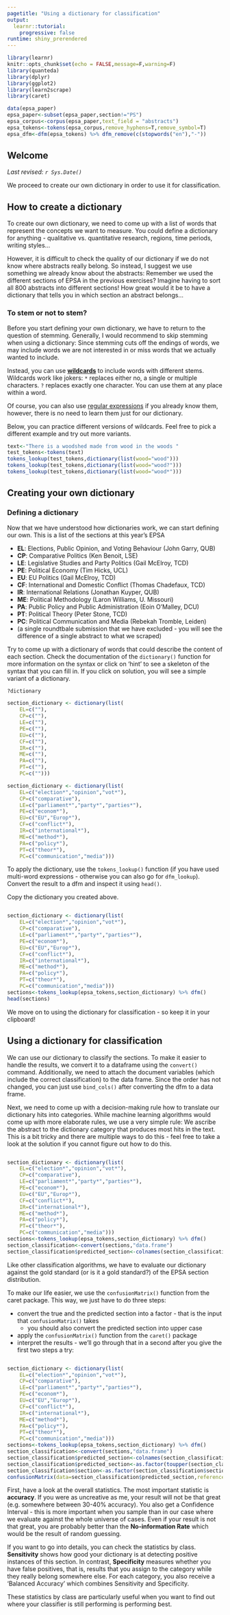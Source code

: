 ```yaml
---
pagetitle: "Using a dictionary for classification"
output: 
  learnr::tutorial:
    progressive: false
runtime: shiny_prerendered
---
```


```r
library(learnr)
knitr::opts_chunk$set(echo = FALSE,message=F,warning=F)
library(quanteda)
library(dplyr)
library(ggplot2)
library(learn2scrape)
library(caret)

data(epsa_paper)
epsa_paper<-subset(epsa_paper,section!="PS")
epsa_corpus<-corpus(epsa_paper,text_field = "abstracts")
epsa_tokens<-tokens(epsa_corpus,remove_hyphens=T,remove_symbol=T)
epsa_dfm<-dfm(epsa_tokens) %>% dfm_remove(c(stopwords("en"),"-"))
```





## Welcome

*Last revised: `r Sys.Date()`*

We proceed to create our own dictionary in order to use it for classification.


## How to create a dictionary

To create our own dictionary, we need to come up with a list of words that represent the concepts we want to measure. 
You could define a dictionary for anything - qualitative vs. quantitative research, regions, time periods, writing styles...

However, it is difficult to check the quality of our dictionary if we do not know where abstracts really belong. So instead, I suggest we use something we already know about the abstracts: 
Remember we used the different sections of EPSA in the previous exercises? Imagine having to sort all 800 abstracts into different sections! How great would it be to have a dictionary that tells you in which section an abstract belongs...

### To stem or not to stem?

Before you start defining your own dictionary, we have to return to the question of stemming.
Generally, I would recommend to skip stemming when using a dictionary: Since stemming cuts off the endings of words, we may include words we are not interested in or miss words that we actually wanted to include.

Instead, you can use [**wildcards**](https://en.wikipedia.org/wiki/Glob_(programming)) to include words with different stems. Wildcards work like jokers: `*` replaces either no, a single or multiple characters. `?` replaces exactly one character. You can use them at any place within a word.

Of course, you can also use [regular expressions]() if you already know them, however, there is no need to learn them just for our dictionary.

Below, you can practice different versions of wildcards. Feel free to pick a different example and try out more variants.

```r
text<-"There is a woodshed made from wood in the woods "
test_tokens<-tokens(text)
tokens_lookup(test_tokens,dictionary(list(wood="wood")))
tokens_lookup(test_tokens,dictionary(list(wood="wood?")))
tokens_lookup(test_tokens,dictionary(list(wood="wood*")))
```

## Creating your own dictionary

### Defining a dictionary

Now that we have understood how dictionaries work, we can start defining our own. This is a list of the sections at this year's EPSA

- **EL**: Elections, Public Opinion, and Voting Behaviour (John Garry, QUB)
- **CP**: Comparative Politics (Ken Benoit, LSE)
- **LE**: Legislative Studies and Party Politics (Gail McElroy, TCD)
- **PE**: Political Economy (Tim Hicks, UCL)
- **EU**: EU Politics (Gail McElroy, TCD)
- **CF**: International and Domestic Conflict (Thomas Chadefaux, TCD)
- **IR**: International Relations (Jonathan Kuyper, QUB)
- **ME**: Political Methodology (Laron Williams, U. Missouri)
- **PA**: Public Policy and Public Administration (Eoin O’Malley, DCU)
- **PT**: Political Theory (Peter Stone, TCD)
- **PC**: Political Communication and Media (Rebekah Tromble, Leiden)
- (a single roundtbale submission that we have excluded - you will see the difference of a single abstract to what we scraped)

Try to come up with a dictionary of words that could describe the content of each section. Check the documentation of the `dictionary()` function for more information on the syntax or click on 'hint' to see a skeleton of the syntax that you can fill in. If you click on solution, you will see a simple variant of a dictionary.

```r
?dictionary


```

```r
section_dictionary <- dictionary(list(
    EL=c(""),
    CP=c(""),
    LE=c(""),
    PE=c(""),
    EU=c(""),
    CF=c(""),
    IR=c(""),
    ME=c(""),
    PA=c(""),
    PT=c(""),
    PC=c("")))
```

```r
section_dictionary <- dictionary(list(
    EL=c("election*","opinion","vot*"),
    CP=c("comparative"),
    LE=c("parliament*","party*","parties*"),
    PE=c("econom*"),
    EU=c("EU","Europ*"),
    CF=c("conflict*"),
    IR=c("international*"),
    ME=c("method*"),
    PA=c("policy*"),
    PT=c("theor*"),
    PC=c("communication","media")))
```

To apply the dictionary, use the `tokens_lookup()` function (if you have used multi-word expressions - otherwise you can also go for `dfm_lookup`). Convert the result to a dfm and inspect it using `head()`.

Copy the dictionary you created above.

```r



```

```r
section_dictionary <- dictionary(list(
    EL=c("election*","opinion","vot*"),
    CP=c("comparative"),
    LE=c("parliament*","party*","parties*"),
    PE=c("econom*"),
    EU=c("EU","Europ*"),
    CF=c("conflict*"),
    IR=c("international*"),
    ME=c("method*"),
    PA=c("policy*"),
    PT=c("theor*"),
    PC=c("communication","media")))
sections<-tokens_lookup(epsa_tokens,section_dictionary) %>% dfm()
head(sections)
```

We move on to using the dictionary for classification - so keep it in your clipboard!

## Using a dictionary for classification

We can use our dictionary to classify the sections. To make it easier to handle the results, we convert it to a dataframe using the `convert()` command. Additionally, we need to attach the document variables (which include the correct classification) to the data frame. Since the order has not changed, you can just use `bind_cols()` after converting the dfm to a data frame.

Next, we need to come up with a decision-making rule how to translate our dictionary hits into categories. While machine learning algorithms would come up with more elaborate rules, we use a very simple rule: We ascribe the abstract to the dictionary category that produces most hits in the text. This is a bit tricky and there are multiple ways to do this - feel free to take a look at the solution if you cannot figure out how to do this.



```r

```

```r
section_dictionary <- dictionary(list(
    EL=c("election*","opinion","vot*"),
    CP=c("comparative"),
    LE=c("parliament*","party*","parties*"),
    PE=c("econom*"),
    EU=c("EU","Europ*"),
    CF=c("conflict*"),
    IR=c("international*"),
    ME=c("method*"),
    PA=c("policy*"),
    PT=c("theor*"),
    PC=c("communication","media")))
sections<-tokens_lookup(epsa_tokens,section_dictionary) %>% dfm()
section_classification<-convert(sections,"data.frame")
section_classification$predicted_section<-colnames(section_classification[,2:12])[max.col(section_classification[,2:12])]
```


Like other classification algorithms, we have to evaluate our dictionary against the gold standard (or is it a gold standard?) of the EPSA section distribution.

To make our life easier, we use the `confusionMatrix()` function from the caret package. This way, we just have to do three steps:

- convert the true and the predicted section into a factor - that is the input that `confusionMatrix()` takes
    - you should also convert the predicted section into upper case
- apply the `confusionMatrix()` function from the `caret()` package
- interpret the results - we'll go through that in a second after you give the first two steps a try:

```r

```



```r
section_dictionary <- dictionary(list(
    EL=c("election*","opinion","vot*"),
    CP=c("comparative"),
    LE=c("parliament*","party*","parties*"),
    PE=c("econom*"),
    EU=c("EU","Europ*"),
    CF=c("conflict*"),
    IR=c("international*"),
    ME=c("method*"),
    PA=c("policy*"),
    PT=c("theor*"),
    PC=c("communication","media")))
sections<-tokens_lookup(epsa_tokens,section_dictionary) %>% dfm()
section_classification<-convert(sections,"data.frame")
section_classification$predicted_section<-colnames(section_classification[,2:12])[max.col(section_classification[,2:12])]
section_classification$predicted_section<-as.factor(toupper(section_classification$predicted_section))
section_classification$section<-as.factor(section_classification$section)
confusionMatrix(data=section_classification$predicted_section,reference=section_classification$section)
```

First, have a look at the overall statistics. The most important statistic is **accuracy**. If you were as uncreative as me, your result will not be that great (e.g. somewhere between 30-40% accuracy). You also get a Confidence Interval - this is more important when you sample than in our case where we evaluate against the whole universe of cases. Even if your result is not that great, you are probably better than the **No-information Rate** which would be the result of random guessing.

If you want to go into details, you can check the statistics by class. **Sensitivity** shows how good your dictionary is at detecting positive instances of this section. In contrast, **Specificity** measures whether you have false positives, that is, results that you assign to the category while they really belong somewhere else. For each category, you also receive a 'Balanced Accuracy' which combines Sensitivity and Specificity.

These statistics by class are particularly useful when you want to find out where your classifier is still performing is performing best.
